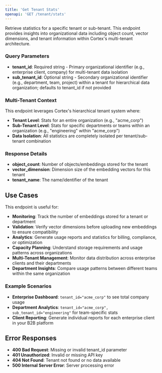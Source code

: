 ```yaml
---
title: 'Get Tenant Stats'
openapi: 'GET /tenant/stats'
---
```


Retrieve statistics for a specific tenant or sub-tenant. This endpoint provides insights into organizational data including object count, vector dimensions, and tenant information within Cortex's multi-tenant architecture.

### Query Parameters
- **tenant_id**: Required string - Primary organizational identifier (e.g., enterprise client, company) for multi-tenant data isolation
- **sub_tenant_id**: Optional string - Secondary organizational identifier (e.g., department, team, project) within a tenant for hierarchical data organization; defaults to tenant_id if not provided

### Multi-Tenant Context
This endpoint leverages Cortex's hierarchical tenant system where:
- **Tenant Level**: Stats for an entire organization (e.g., "acme_corp")
- **Sub-Tenant Level**: Stats for specific departments or teams within an organization (e.g., "engineering" within "acme_corp")
- **Data Isolation**: All statistics are completely isolated per tenant/sub-tenant combination

### Response Details
- **object_count**: Number of objects/embeddings stored for the tenant
- **vector_dimension**: Dimension size of the embedding vectors for this tenant
- **tenant_name**: The name/identifier of the tenant


## Use Cases

This endpoint is useful for:
- **Monitoring**: Track the number of embeddings stored for a tenant or department
- **Validation**: Verify vector dimensions before uploading new embeddings to ensure compatibility
- **Analytics**: Generate usage reports and statistics for billing, compliance, or optimization
- **Capacity Planning**: Understand storage requirements and usage patterns across organizations
- **Multi-Tenant Management**: Monitor data distribution across enterprise clients and their departments
- **Department Insights**: Compare usage patterns between different teams within the same organization

### Example Scenarios
- **Enterprise Dashboard**: `tenant_id="acme_corp"` to see total company usage
- **Department Analytics**: `tenant_id="acme_corp", sub_tenant_id="engineering"` for team-specific stats
- **Client Reporting**: Generate individual reports for each enterprise client in your B2B platform

## Error Responses

- **400 Bad Request**: Missing or invalid tenant_id parameter
- **401 Unauthorized**: Invalid or missing API key
- **404 Not Found**: Tenant not found or no data available
- **500 Internal Server Error**: Server processing error


